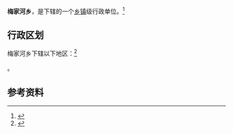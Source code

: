 {{中国乡级行政区|42/05/27/203/000}}

'''梅家河乡'''，是{{PRC admin/fullname|42/05/27/203/000|3}}下辖的一个[[乡镇|乡镇]]级行政单位。<ref>{{PRC admin/ref sgc|{{PRC admin/parent|42/05/27/203/000}}}}</ref>

== 行政区划 ==

梅家河乡下辖以下地区：<ref>{{PRC admin/ref sgc|42/05/27/203/000}}</ref>

{{PRC admin/children|42/05/27/203/000}}。

== 参考资料 ==

{{reflist}}

{{行政区划小作品}}
{{PRC admin/navcat|42/05/27/203/000}}